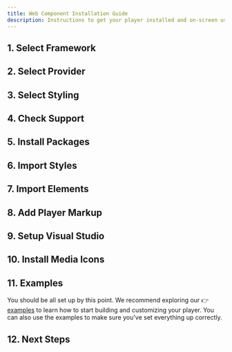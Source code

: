 ```yaml
---
title: Web Component Installation Guide
description: Instructions to get your player installed and on-screen using Web Components.
---
```




## 1. Select Framework

<FrameworkSelection />

## 2. Select Provider

<ProviderSelection />

## 3. Select Styling

<StylingSelection />

## 4. Check Support

<BrowserSupport />

## 5. Install Packages

<InstallPackages />

## 6. Import Styles

<ImportStyles />

## 7. Import Elements

<ImportElements />

## 8. Add Player Markup

<AddPlayerMarkup />

## 9. Setup Visual Studio

<VSCodeSetup />

## 10. Install Media Icons

<MediaIconsSetup />

## 11. Examples

You should be all set up by this point. We recommend exploring our 👉 [examples][wc-examples] to
learn how to start building and customizing your player. You can also use the examples to make
sure you've set everything up correctly.

[wc-examples]: https://github.com/vidstack/player/tree/next/examples/player/web-components

## 12. Next Steps

<NextSteps />
